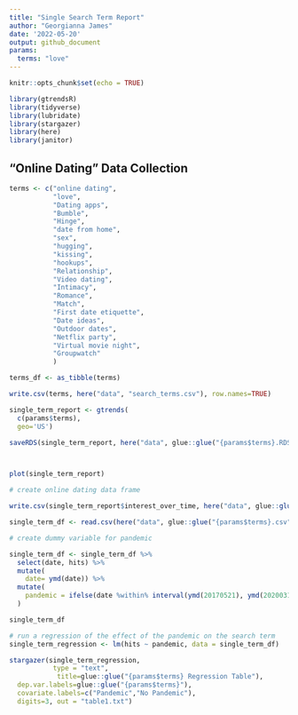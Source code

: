 ```yaml
---
title: "Single Search Term Report"
author: "Georgianna James"
date: '2022-05-20'
output: github_document
params:
  terms: "love"
---
```


```r
knitr::opts_chunk$set(echo = TRUE)
```

```r
library(gtrendsR)
library(tidyverse)
library(lubridate)
library(stargazer)
library(here)
library(janitor)

```

## "Online Dating" Data Collection

```r
terms <- c("online dating", 
           "love", 
           "Dating apps",
           "Bumble", 
           "Hinge",
           "date from home",
           "sex",
           "hugging",
           "kissing",
           "hookups",
           "Relationship",
           "Video dating",
           "Intimacy",
           "Romance",
           "Match",
           "First date etiquette",
           "Date ideas",
           "Outdoor dates",
           "Netflix party", 
           "Virtual movie night",
           "Groupwatch"
           )

terms_df <- as_tibble(terms)

write.csv(terms, here("data", "search_terms.csv"), row.names=TRUE)


```


```r
single_term_report <- gtrends(
  c(params$terms),
  geo='US')

saveRDS(single_term_report, here("data", glue::glue("{params$terms}.RDS")))



plot(single_term_report)

```
```r

# create online dating data frame

write.csv(single_term_report$interest_over_time, here("data", glue::glue("{params$terms}.csv")), row.names=TRUE)

single_term_df <- read.csv(here("data", glue::glue("{params$terms}.csv")))


```

```r
# create dummy variable for pandemic 

single_term_df <- single_term_df %>% 
  select(date, hits) %>% 
  mutate(
    date= ymd(date)) %>% 
  mutate(
    pandemic = ifelse(date %within% interval(ymd(20170521), ymd(20200311)), 0, 1)
  )

single_term_df
```
```r

# run a regression of the effect of the pandemic on the search term
single_term_regression <- lm(hits ~ pandemic, data = single_term_df)

stargazer(single_term_regression,
           type = "text",
            title=glue::glue("{params$terms} Regression Table"), 
  dep.var.labels=glue::glue("{params$terms}"),
  covariate.labels=c("Pandemic","No Pandemic"),
  digits=3, out = "table1.txt")

```


